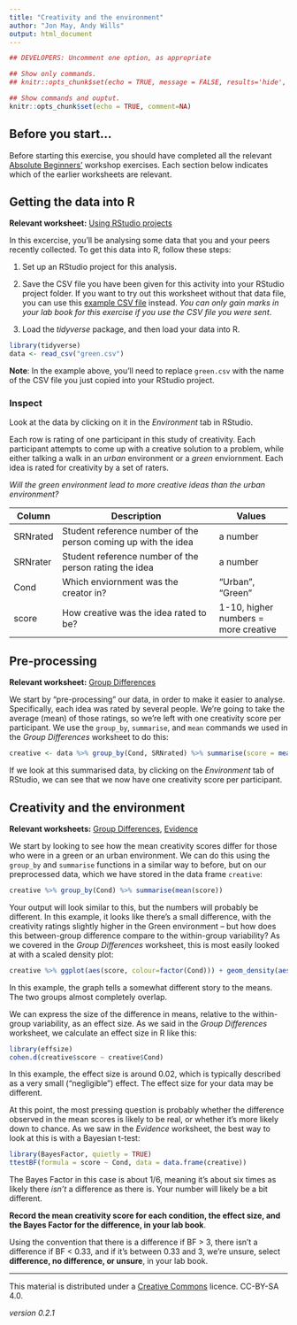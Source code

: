 ```yaml
---
title: "Creativity and the environment"
author: "Jon May, Andy Wills"
output: html_document
---
```


```r
## DEVELOPERS: Uncomment one option, as appropriate

## Show only commands.
## knitr::opts_chunk$set(echo = TRUE, message = FALSE, results='hide', fig.keep = 'none', comment=NA)

## Show commands and ouptut.
knitr::opts_chunk$set(echo = TRUE, comment=NA)
```

## Before you start...
Before starting this exercise, you should have completed all the relevant [Absolute Beginners'](index.html) workshop exercises. Each section below indicates which of the earlier worksheets are relevant.

## Getting the data into R

**Relevant worksheet:** [Using RStudio projects](using-projects.html)

In this excercise, you'll be analysing some data that you and your peers recently collected. To get this data into R, follow these steps:

1. Set up an RStudio project for this analysis. 

2. Save the CSV file you have been given for this activity into your RStudio project folder. If you want to try out this worksheet without that data file, you can use this [example CSV file](data/green.csv) instead. _You can only gain marks in your lab book for this exercise if you use the CSV file you were sent_. 

3. Load the _tidyverse_ package, and then load your data into R.

```r
library(tidyverse)
data <- read_csv("green.csv")
```

**Note**: In the example above, you'll need to replace `green.csv` with the name of the CSV file you just copied into your RStudio project.

### Inspect
Look at the data by clicking on it in the _Environment_ tab in RStudio. 

Each row is rating of one participant in this study of creativity. Each participant attempts to come up with a creative solution to a problem, while either talking a walk in an _urban_ environment or a _green_ enviornment. Each idea is rated for creativity by a set of raters. 

_Will the green environment lead to more creative ideas than the urban environment?_

| Column    | Description                             | Values             |
| --------- | --------------------------------------- | ------------------ |
| SRNrated  | Student reference number of the person coming up with the idea | a number |
| SRNrater  | Student reference number of the person rating the idea | a number |
| Cond      | Which enviornment was the creator in? | "Urban", "Green" |
| score  | How creative was the idea rated to be? | 1-10, higher numbers = more creative |

## Pre-processing

**Relevant worksheet:** [Group Differences](group-differences.html)

We start by "pre-processing" our data, in order to make it easier to analyse. Specifically, each idea was rated by several people. We're going to take the average (mean) of those ratings, so we're left with one creativity score per participant. 
We use the `group_by`,  `summarise`, and `mean` commands we used in the _Group Differences_ worksheet to do this: 

```r
creative <- data %>% group_by(Cond, SRNrated) %>% summarise(score = mean(score))
```

If we look at this summarised data, by clicking on the _Environment_ tab of RStudio, we can see that we now have one creativity score per participant.

## Creativity and the environment

**Relevant worksheets:** [Group Differences](group-differences.html), [Evidence](evidence.html)


We start by looking to see how the mean creativity scores differ for those who were in a green or an urban environment. We can do this using the `group_by` and `summarise` functions in a similar way to before, but on our preprocessed data, which we have stored in the data frame `creative`:

```r
creative %>% group_by(Cond) %>% summarise(mean(score))
```

Your output will look similar to this, but the numbers will probably be different. In this example, it looks like there's a small difference, with the creativity ratings slightly higher in the Green environment -- but how does this between-group difference compare to the within-group variability? As we covered in the _Group Differences_ worksheet, this is most easily looked at with a scaled density plot:

```r
creative %>% ggplot(aes(score, colour=factor(Cond))) + geom_density(aes(y=..scaled..))
```

In this example, the graph tells a somewhat different story to the means. The two groups almost completely overlap.

We can express the size of the difference in means, relative to the within-group variability, as an effect size. As we said in the _Group Differences_ worksheet, we calculate an effect size in R like this:

```r
library(effsize)
cohen.d(creative$score ~ creative$Cond)
```

In this example, the effect size is around 0.02, which is typically described as a very small ("negligible") effect. The effect size for your data may be different.

At this point, the most pressing question is probably whether the difference observed in the mean scores is likely to be real, or whether it's more likely down to chance. As we saw in the _Evidence_ worksheet, the best way to look at this is with a Bayesian t-test:

```r
library(BayesFactor, quietly = TRUE)
ttestBF(formula = score ~ Cond, data = data.frame(creative))
```

The Bayes Factor in this case is about 1/6, meaning it's about six times as likely there _isn't_ a difference as there is. Your number will likely be a bit different.

**Record the mean creativity score for each condition, the effect size, and the Bayes Factor for the difference, in your lab book**.

Using the convention that there is a difference if BF > 3, there isn't a difference if BF < 0.33, and if it's between 0.33 and 3, we're unsure, select **difference, no difference, or unsure**, in your lab book.

___

This material is distributed under a [Creative Commons](https://creativecommons.org/) licence. CC-BY-SA 4.0. 

_version 0.2.1_